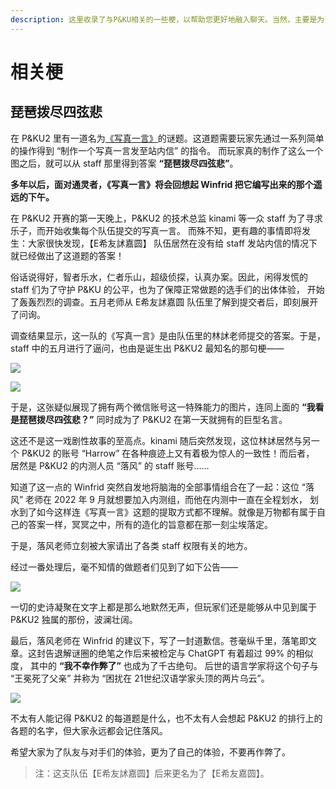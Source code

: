 ```yaml
---
description: 这里收录了与P&KU相关的一些梗，以帮助您更好地融入聊天。当然，主要是为了介绍“琵琶拨尽四弦悲”。
---
```


# 相关梗

## 琵琶拨尽四弦悲

在 P&KU2 里有一道名为[《写真一言》](../02-mi-ti-jie-xi-yu-fu-yan/01-mi-yu-qu/16-xie-zhen-yi-yan.mdx)的谜题。这道题需要玩家先通过一系列简单的操作得到 “制作一个写真一言发至站内信” 的指令。
而玩家真的制作了这么一个图之后，就可以从 staff 那里得到答案 **“琵琶拨尽四弦悲”**。

**多年以后，面对通灵者，《写真一言》将会回想起 Winfrid 把它编写出来的那个遥远的下午。**

在 P&KU2 开赛的第一天晚上，P&KU2 的技术总监 kinami 等一众 staff 为了寻求乐子，而开始收集每个队伍提交的写真一言。
而殊不知，更有趣的事情即将发生：大家很快发现，【E希友訹嘉圆】 队伍居然在没有给 staff 发站内信的情况下就已经做出了这道题的答案！

俗话说得好，智者乐水，仁者乐山，超级侦探，认真办案。因此，闲得发慌的 staff 们为了守护 P&KU 的公平，也为了保障正常做题的选手们的出体体验，
开始了轰轰烈烈的调查。五月老师从 E希友訹嘉圆 队伍里了解到提交者后，即刻展开了问询。

调查结果显示，这一队的《写真一言》是由队伍里的林訹老师提交的答案。于是，staff 中的五月进行了逼问，也由是诞生出 P&KU2 最知名的那句梗——

![](https://lh5.googleusercontent.com/WBRJH1fStaz63ds4pC2rKdfbV209krAaxv_uFiGTgrpivRXAWIz0sthNkrdtZkjNQx2eOdUpCFzRzFElcJ8Yi7RCRmpNVcTuFQ8Y3MTNFwlMtogj4AapkODMrNMRcfi4CJZu4BNACF1g7eMhE5USYwY)

![](./xiang-guan-geng.assets/image_2.webp)

于是，这张疑似展现了拥有两个微信账号这一特殊能力的图片，连同上面的 **“我看是琵琶拨尽四弦悲？”** 同时成为了 P&KU2 在第一天就拥有的巨型名言。

这还不是这一戏剧性故事的至高点。kinami 随后突然发现，这位林訹居然与另一个 P&KU2 的账号 “Harrow” 在各种痕迹上又有着极为惊人的一致性！而后者，
居然是 P&KU2 的内测人员 “落风” 的 staff 账号……

知道了这一点的 Winfrid 突然自发地将脑海的全部事情组合在了一起：这位 “落风” 老师在 2022 年 9 月就想要加入内测组，而他在内测中一直在全程划水，
划水到了如今这样连《写真一言》这题的提取方式都不理解。就像是万物都有属于自己的答案一样，冥冥之中，所有的造化的旨意都在那一刻尘埃落定。

于是，落风老师立刻被大家请出了各类 staff 权限有关的地方。

经过一番处理后，毫不知情的做题者们见到了如下公告——

![](./xiang-guan-geng.assets/image_3.webp)

一切的史诗凝聚在文字上都是那么地默然无声，但玩家们还是能够从中见到属于 P&KU2 独属的那份，波澜壮阔。

最后，落风老师在 Winfrid 的建议下，写了一封道歉信。苍毫纵千里，落笔即文章。这封告退解谜圈的绝笔之作后来被检定与 ChatGPT 有着超过 99% 的相似度，
其中的 **“我不幸作弊了”** 也成为了千古绝句。 后世的语言学家将这个句子与 “王冕死了父亲” 并称为 “困扰在
21世纪汉语学家头顶的两片乌云”。

![](./xiang-guan-geng.assets/image_4.webp)

不太有人能记得 P&KU2 的每道题是什么，也不太有人会想起 P&KU2 的排行上的各题的名字，但大家永远都会记住落风。

希望大家为了队友与对手们的体验，更为了自己的体验，不要再作弊了。

> 注：这支队伍【E希友訹嘉圆】后来更名为了【E希友嘉圆】。
